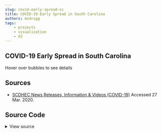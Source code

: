 ```yaml
---
slug: covid-early-spread-sc
title: COVID-19 Early Spread in South Carolina
authors: msdrigg
tags:
    - projects
    - visualization
    - d3
---
```



## COVID-19 Early Spread in South Carolina

Hover over bubbles to see details

<CovidSpreadDemo />

## Sources

-   [SCDHEC News Releases, Information & Videos (COVID-19)](https://scdhec.gov/infectious-diseases/viruses/coronavirus-disease-2019-covid-19/dhec-news-releases-videos-2019-ncov) Accessed 27 Mar. 2020.

## Source Code

<details>
<summary>View source</summary>

```tsx title="CovidSpreadDemo.tsx"
import { useBaseUrlUtils } from "@docusaurus/useBaseUrl";
import { useEffect, useId } from "react";
import * as d3 from "d3";
import styles from "./styles.module.css";
import * as topojson from "topojson-client";

export default function LightSpeed() {
    let { withBaseUrl } = useBaseUrlUtils();
    let id = useId();

    useEffect(() => {
        const width = 420,
            height = 360,
            maxRadius = 28;

        let maxData = 100;

        let wrapper = document.getElementById(id);

        let svg = d3
            .select(wrapper)
            .append("svg")
            .attr("width", width)
            .attr("id", "SVGMain")
            .attr("height", height);

        let sc_projection = d3
            .geoAlbers()
            .parallels([32 + 30 / 60, 34 + 50 / 60])
            .rotate([81, 0])
            .scale(6000)
            .translate([155, -340]);

        let path = d3.geoPath().projection(sc_projection);

        let tooltip = d3
            .select(wrapper)
            .append("div")
            .attr("class", styles.tooltip)
            .style("opacity", 0);

        let radius;

        let playButton;
        let stopButton;

        let sizeLegend;
        let colorLegend;
        let timeLegend;

        let virusData;
        let deathData;
        let centroids = {};
        let totalData = {};

        let dateOptions = {
            month: "long",
            day: "numeric",
        } satisfies Intl.DateTimeFormatOptions;
        let dataLoaded = false;
        let currentDay = 0;
        let timerID: NodeJS.Timeout | null = null;
        let isPlaying = false;

        function getDate(day) {
            return new Date(2020, 2, 6 + day);
        }

        function drawButtons() {
            let buttonGroup = svg
                .append("g")
                .attr(
                    "transform",
                    "translate(" +
                        (width - 50) +
                        "," +
                        (height - 20 - (2 * maxRadius + 10)) +
                        ")"
                )
                .attr("class", styles.button);

            playButton = buttonGroup
                .append("g")
                .attr("class", styles.button)
                .attr("transform", "translate(0," + (maxRadius - 20) + ")")
                .on("click", playAnimation);
            playButton
                .append("rect")
                .attr("rx", 10)
                .attr("ry", 10)
                .attr("width", maxRadius * 2)
                .attr("height", maxRadius)
                .attr("x", -maxRadius);

            playButton
                .append("text")
                .attr("x", -maxRadius / 2)
                .attr("dy", "1.2em")
                .text("Play");

            stopButton = buttonGroup
                .append("g")
                .attr("class", styles.button)
                .attr("transform", "translate(0," + (maxRadius * 2 - 10) + ")")
                .on("click", stopAnimation);

            stopButton
                .append("rect")
                .attr("rx", 10)
                .attr("ry", 10)
                .attr("width", maxRadius * 2)
                .attr("height", maxRadius)
                .attr("x", -maxRadius);

            stopButton
                .append("text")
                .attr("x", -maxRadius / 2 - 2)
                .attr("dy", "1.2em")
                .text("Stop");
        }

        function drawLegend() {
            let d1 = maxData / 2;
            let d2 = maxData / 4;
            sizeLegend = svg
                .append("g")
                .attr("class", styles.sizeLegend)
                .attr(
                    "transform",
                    "translate(" + 60 + "," + (height - 20) + ")"
                )
                .selectAll("g")
                .data([
                    Math.floor(d1 / 10) * 10,
                    Math.floor(d2 / 10) * 10,
                    Math.floor(maxData / 10) * 10,
                ])
                .enter()
                .append("g");

            sizeLegend
                .append("circle")
                .attr("cy", function (d) {
                    return -radius(d);
                })
                .attr("r", radius);

            sizeLegend
                .append("text")
                .attr("y", function (d) {
                    return -2 * radius(d);
                })
                .attr("x", function (d) {
                    return -radius(d) / 100;
                })
                .attr("dy", "1.2em")
                .text(d3.format(".1s"));

            colorLegend = svg
                .append("g")
                .attr("class", styles.colorLegend)
                .attr(
                    "transform",
                    "translate(" +
                        60 +
                        "," +
                        (height - (20 + 2 * maxRadius)) +
                        ")"
                )
                .selectAll("g")
                .data([
                    [0, "Cases", "#aa1111"],
                    [1, "Deaths", "#000"],
                ])
                .enter()
                .append("g");

            colorLegend
                .append("circle")
                .attr("cx", function (d) {
                    return d[0] * 60 - 30;
                })
                .attr("cy", -maxRadius)
                .attr("r", maxRadius)
                .style("fill", function (d) {
                    return d[2];
                });

            colorLegend
                .append("text")
                .attr("x", function (d) {
                    return d[0] * 60 - 30;
                })
                .attr("y", -maxRadius - 10)
                .attr("dy", "1.2em")
                .text(function (d) {
                    return d[1];
                });
            timeLegend = svg
                .append("g")
                .attr("class", styles.timeLegend)
                .attr(
                    "transform",
                    "translate(" +
                        60 +
                        "," +
                        (height - (20 + 32 + 4 * maxRadius)) +
                        ")"
                )
                .data([0]);

            timeLegend
                .append("rect")
                .attr("width", maxRadius * 2 + 4)
                .attr("rx", 10)
                .attr("ry", 10)
                .attr("height", maxRadius)
                .attr("x", -maxRadius - 2);
            timeLegend
                .append("text")
                .attr("y", maxRadius / 2 + 3)
                .text(function (d) {
                    return getDate(d).toLocaleDateString("en-US", dateOptions);
                });
        }

        function load_initial_data() {
            maxData = 0;
            for (let day in virusData.columns) {
                let dayData = {};
                for (let county in virusData[day]) {
                    dayData[county] = [
                        virusData[day][county],
                        deathData[day][county],
                    ];
                    maxData = Math.max(maxData, virusData[day][county]);
                }
                totalData[day] = dayData;
            }
            radius = d3.scaleSqrt().domain([0, maxData]).range([0, maxRadius]);
            drawLegend();
            drawButtons();
            fill_initial_data();
        }

        function inputInitialData() {
            d3.csv(
                withBaseUrl("covid-spread-sc/SC_VIRUS_TOTAL_CUMULATIVE.csv")
            ).then(function (total_data) {
                virusData = total_data;
                if (dataLoaded) {
                    load_initial_data();
                } else {
                    dataLoaded = true;
                }
            });
            d3.csv(
                withBaseUrl("covid-spread-sc/SC_VIRUS_DEATH_CUMULATIVE.csv")
            ).then(function (total_data) {
                deathData = total_data;
                if (dataLoaded) {
                    load_initial_data();
                } else {
                    dataLoaded = true;
                }
            });
        }

        function fill_initial_data() {
            let dVList = Object.entries(totalData[0]).map(([key, value]) => {
                return { key, value };
            });
            svg.selectAll(`path.${styles.countyFill}`)
                .data(dVList)
                .style("fill-opacity", function (d: any) {
                    if (+d.value[0] > 0) return 0;
                    return 1;
                })
                .on("mouseover", function (evt: MouseEvent, d: any) {
                    if (+d.value[0] >= 1) return;
                    let firstS = "";
                    let secondS = "";
                    if (d.value[0] != 1) firstS = "s";
                    if (d.value[1] != 1) secondS = "s";
                    let tooltipText =
                        "<bold>" +
                        d.key +
                        "</bold>" +
                        "<br/>" +
                        +d.value[0] +
                        " case" +
                        firstS +
                        "<br/>" +
                        +d.value[1] +
                        " death" +
                        secondS;
                    tooltip.transition().duration(200).style("opacity", 0.9);
                    tooltip
                        .html(tooltipText)
                        .style("left", evt.pageX + "px")
                        .style("top", evt.pageY - 28 + "px");
                })
                .on("mouseout", function (d) {
                    tooltip.transition().duration(500).style("opacity", 0);
                });
            let countyLocations = svg
                .append("g")
                .attr("class", styles.bubbleContainer)
                .selectAll(".county-centroid")
                .data(dVList)
                .enter()
                .append("g")
                .attr("class", "county-centroid")
                .attr("transform", function (d: any) {
                    return "translate(" + centroids[d.key] + ")";
                });

            let cases = countyLocations
                .append("circle")
                .attr("class", styles.case)
                .attr("r", function (d: any) {
                    return radius(+d.value[0]);
                });

            countyLocations
                .append("circle")
                .attr("class", styles.death)
                .attr("r", function (d: any) {
                    return radius(+d.value[1]);
                });

            countyLocations
                .append("circle")
                .attr("class", styles.caseBoundary)
                .attr("r", function (d: any) {
                    return radius(+d.value[0]);
                })
                .on("mouseover", function (evt: MouseEvent, d: any) {
                    let firstS = "";
                    let secondS = "";
                    if (d.value[0] != 1) firstS = "s";
                    if (d.value[1] != 1) secondS = "s";
                    let tooltipText =
                        "<bold>" +
                        d.key +
                        "</bold>" +
                        "<br/>" +
                        +d.value[0] +
                        " case" +
                        firstS +
                        "<br/>" +
                        +d.value[1] +
                        " death" +
                        secondS;
                    tooltip.transition().duration(200).style("opacity", 0.9);
                    tooltip
                        .html(tooltipText)
                        .style("left", evt.pageX + "px")
                        .style("top", evt.pageY - 28 + "px");
                })
                .on("mouseout", function (d) {
                    tooltip.transition().duration(500).style("opacity", 0);
                });
        }

        function playAnimation() {
            if (isPlaying) return;
            isPlaying = true;
            if (currentDay >= Object.keys(virusData).length - 2) {
                currentDay = 0;
                transitionToDay(currentDay);
            }
            timerID = setInterval(() => updateForNextDay(), 605);
        }

        function stopAnimation() {
            if (!isPlaying) return;
            if (timerID != null) {
                clearInterval(timerID);
            }
            isPlaying = false;
        }

        function updateForNextDay() {
            currentDay = (currentDay + 1) % (Object.keys(totalData).length - 2);
            transitionToDay(currentDay);
        }

        function transitionToDay(day) {
            if (day >= Object.keys(virusData).length - 2) {
                stopAnimation();
            }

            let dVList = Object.entries(totalData[day]).map(([key, value]) => {
                return { key, value };
            });

            let countyLocations = svg
                .selectAll(".county-centroid")
                .data(dVList);
            let cases = countyLocations.select(`circle.${styles.case}`);
            let deaths = countyLocations.select(`circle.${styles.death}`);
            let boundaries = countyLocations.select(
                `circle.${styles.caseBoundary}`
            );

            svg.select(`.${styles.timeLegend}`)
                .data([day])
                .select("text")
                .text(function (d) {
                    return getDate(d).toLocaleDateString("en-US", dateOptions);
                });

            if (day == 0) {
                cases.attr("r", function (d: any) {
                    return radius(+d.value[0]);
                });

                deaths.attr("r", function (d: any) {
                    return radius(+d.value[1]);
                });

                boundaries.attr("r", function (d: any) {
                    return radius(+d.value[0]);
                });

                svg.selectAll(`path.${styles.countyFill}`)
                    .data(dVList)
                    .style("fill-opacity", function (d: any) {
                        if (+d.value[0] >= 1) return 0;
                        return 1;
                    });
            } else {
                let transitionEase = d3.easeLinear;
                let duration = 600;
                cases
                    .transition()
                    .duration(duration)
                    .ease(transitionEase)
                    .attr("r", function (d: any) {
                        return radius(+d.value[0]);
                    });

                deaths
                    .transition()
                    .duration(duration)
                    .ease(transitionEase)
                    .attr("r", function (d: any) {
                        return radius(+d.value[1]);
                    });

                boundaries
                    .transition()
                    .duration(duration)
                    .ease(transitionEase)
                    .attr("r", function (d: any) {
                        return radius(+d.value[0]);
                    });

                svg.selectAll(`path.${styles.countyFill}`)
                    .data(dVList)
                    .transition()
                    .ease(transitionEase)
                    .duration(duration)
                    .style("fill-opacity", function (d: any) {
                        if (+d.value[0] >= 1) return 0;
                        return 1;
                    });
            }
        }

        d3.json(withBaseUrl("covid-spread-sc/states.json")).then(function (
            sc: any
        ) {
            let state = topojson.feature(sc, sc.objects.places);

            svg.append("path")
                .datum(state)
                .attr("d", path)
                .attr("class", styles.state);
        });

        d3.json(withBaseUrl("covid-spread-sc/counties.json")).then(function (
            counties: any
        ) {
            let features = topojson.feature(
                counties,
                counties.objects.places
            ).features;
            svg.append("g")
                .selectAll(`path.${styles.countyFill}`)
                .data(
                    features.sort(function (a, b) {
                        if (b.properties.NAME > a.properties.NAME) return -1;
                        if (b.properties.NAME < a.properties.NAME) return 1;
                        return 0;
                    })
                )
                .enter()
                .append("path")
                .attr("d", path)
                .attr("class", styles.countyFill);

            svg.append("path")
                .datum(
                    topojson.mesh(
                        counties,
                        counties.objects.places,
                        function (a, b) {
                            return a !== b;
                        }
                    )
                )
                .attr("d", path)
                .attr("class", styles.countyBoundary);

            svg.append("path")
                .datum(
                    topojson.mesh(
                        counties,
                        counties.objects.places,
                        function (a, b) {
                            return a === b;
                        }
                    )
                )
                .attr("d", path)
                .attr("class", styles.countyBoundary);
            for (let i = 0; i < features.length; i++) {
                let centroid = path.centroid(features[i]);
                if (features[i].properties.NAME == "Charleston") {
                    centroid = [centroid[0] - 15, centroid[1] + 12];
                }
                centroids[features[i].properties.NAME] = centroid;
            }
            inputInitialData();
        });
    }, [id]);

    return <div className={styles.wrapper} id={id} />;
}
```
</details>